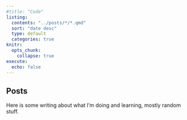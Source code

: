 ```yaml
---
#title: "Code"
listing:
  contents: "../posts/*/*.qmd"
  sort: "date desc"
  type: default
  categories: true
knitr:
  opts_chunk: 
    collapse: true
execute: 
  echo: false
---
```


## Posts

Here is some writing about what I’m doing and learning, mostly random stuff.
